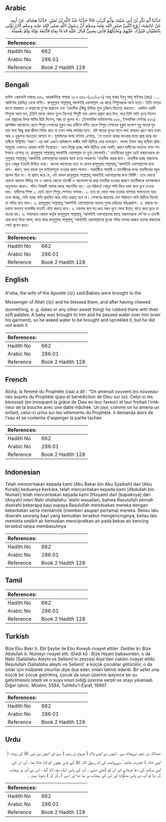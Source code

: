 ## Arabic


<div dir="rtl" lang="ar" style={{fontSize:'larger',backgroundColor:'#f8f9fa',padding:20}}>
حَدَّثَنَا أَبُو بَكْرِ بْنُ أَبِي شَيْبَةَ، وَأَبُو كُرَيْبٍ قَالاَ حَدَّثَنَا عَبْدُ اللَّهِ بْنُ نُمَيْرٍ، حَدَّثَنَا هِشَامٌ، عَنْ أَبِيهِ، عَنْ عَائِشَةَ، زَوْجِ النَّبِيِّ صلى الله عليه وسلم أَنَّ رَسُولَ اللَّهِ صلى الله عليه وسلم كَانَ يُؤْتَى بِالصِّبْيَانِ فَيُبَرِّكُ عَلَيْهِمْ وَيُحَنِّكُهُمْ فَأُتِيَ بِصَبِيٍّ فَبَالَ عَلَيْهِ فَدَعَا بِمَاءٍ فَأَتْبَعَهُ بَوْلَهُ وَلَمْ يَغْسِلْهُ ‏.‏
</div>
<div style={{backgroundColor:'#f8f9fa',padding:20, marginBottom: 10}}><table> <thead> <tr> <th>References:</th> <th></th> </tr> </thead> <tbody><tr><td>Hadith No</td><td>662</td></tr><tr><td>Arabic No</td><td>286.01</td></tr><tr><td>Reference</td><td>Book 2 Hadith 128</td></tr></tbody></table></div>

## Bengali


<div dir="ltr" lang="bn" style={{fontSize:'larger',backgroundColor:'#f8f9fa',padding:20}}>
হাদিস একাডেমি নাম্বারঃ ৫৪৯, আন্তর্জাতিক নাম্বারঃ ২৮৬ ৫৪৯-(১০১/২৮৬) আবূ বাকর ইবনু আবূ শাইবাহ (রহঃ) ..... আয়িশাহ (রাযিঃ) থেকে বর্ণিত। রাসূলুল্লাহ সাল্লাল্লাহু আলাইহি ওয়াসাল্লাম এর কাছে শিশুদেরকে আনা হতো। তিনি তাদের জন্যে বারাকাত ও কল্যাণের দু'আ করতেন এবং 'তাহনীক (কিছু চিবিয়ে মুখে ঢুকিয়ে দিতেন) করতেন। একদিন একটি শিশুকে আনা হল, (তিনি তাকে কোলে তুলে নিলেন) শিশুটি তার কোলে প্রস্রাব করে দিল, পরে তিনি পানি চেয়ে নিলেন এবং প্রস্রাবের উপর পানির ছিটা দিলেন, আর তা ধুলেন না। (ইসলামিক ফাউন্ডেশনঃ ৫৫৩, ইসলামিক সেন্টারঃ ৫৬৯) প্রাসঙ্গিক আলোচনা ছেলে শিশুর পেশাবের হুকুম অত্র হাদীসে বর্ণিত ছেলে শিশুর পেশাবের হুকুম যতক্ষণ শুধু মায়ের দুধ খায় অন্য কিছু দ্বারা জীবন নির্বাহ করে না তখন পর্যন্ত কার্যকর হবে। যদি মায়ের দুধের সাথে অন্য খাবারও গ্রহণ করে তখন আর এ হুকুমের আওতায় আসবে না। মুসলিমের অপর বর্ণনায় এসেছে, 'সে তখনো খাবার খাওয়ার মতো প্রাপ্ত বয়স্ক হয় হাদীসে উল্লিখিত ‘নম্বহ'- এর অর্থ এখানে অধিকাংশ ফকীহ পানি ছিটিয়ে দেয়া বলেছেন। অবশ্য ইমাম আবু হানীফা রাহিমাহুল্লাহ এখানেও ধোয়ার অর্থই নিয়েছেন। তবে বিশুদ্ধ হচ্ছে পানি ছিটিয়ে দেয়া অর্থই; কারণ হাদীসের অন্যান্য শব্দে স্পষ্টভাবে এসেছে যে, রাসূলুল্লাহ সাল্লাল্লাহু আলাইহি ওয়াসাল্লাম তা ধুয়ে ফেলেননি।' তাহনীকের হুকুম ছোট বাচ্চাদেরকে রাসুলুল্লাহ সাল্লাল্লাহু 'আলাইহি ওয়াসাল্লামের দরবারে আনা হতো সাধারণত 'তাহনীক করার জন্য। তাহনীক হচ্ছে বাচ্চাদের মুখে খেজুর ইত্যাদি চিবিয়ে দেয়া। অনেক আলেমের মতে যা কেবল রাসুলুল্লাহ সাল্লাল্লাহু 'আলাইহি ওয়াসাল্লামের জন্য খাস। কারণ, অন্য কারো মুখ ভাইরাসমুক্ত হওয়ার প্রমাণ লাগবে। পরবর্তীতে সাহাবী ও তাবেয়ীদের মধ্যে তাহনীকের বহুল প্রচলন ছিল না। যা প্রমাণ করে যে, এটা কেবল রাসূলুল্লাহ সাল্লাল্লাহু আলাইহি ওয়াসাল্লামের জন্য নির্দিষ্ট। তবে কোনো কোনো আলেম বিভিন্ন নস ও কোনো কোনো তাবেয়ী ও আলেমগণের দ্বারা তাহনীক হওয়ার কারণে তাহনীককে ব্যাপকভাবে অনুমোদন করেন। যদিও বিষয়টি আমার কাছে পছন্দনীয় নয়। এর পরিবর্তে খেজুর পানি দিয়ে নরম করে মুখে দেওয়া যায়। হাদীসের শিক্ষা ১. ছোট ছেলে শিশুর পেশাবও নাপাক। ২. তবে তা থেকে পাক হওয়ার ব্যাপারে সামান্যতম ছাড় দেখা যাচ্ছে, সেটা হচ্ছে পানি প্রবাহিত করে ধৌত করতে হবে না। পেশাবের জায়গায় বেশ পরিমাণে পানি ছিটিয়ে দিলেই তা পবিত্র হয়ে যাবে। ৩. রাসূলুল্লাহ সাল্লাল্লাহু 'আলাইহি ওয়াসাল্লামের অত্যন্ত সুন্দর চরিত্রের বহিঃপ্রকাশ। ৪. বাচ্চার পায়খানা অন্যান্য নাপাকীর মতোই ধৌত করতে হবে। ৫. ময়লার স্থান যত দ্রুত সম্ভব ধুয়ে ফেলা উত্তম; যাতে করে ভূলে না যাওয়া হয়। ৬. সাহাবায়ে কেরাম কর্তৃক রাসূলুল্লাহ সাল্লাল্লাহু 'আলাইহি ওয়াসাল্লামের কাছে বাচ্চাদেরকে দো'আ ও তাহনীকের জন্য নিয়ে আসা; যাতে করে রাসূলুল্লাহ সাল্লাল্লাহু 'আলাইহি ওয়াসাল্লামের মুখের পবিত্র লালার বরকত তাদের বাচ্চাদের পেটে প্রবেশ করে।
</div>
<div style={{backgroundColor:'#f8f9fa',padding:20, marginBottom: 10}}><table> <thead> <tr> <th>References:</th> <th></th> </tr> </thead> <tbody><tr><td>Hadith No</td><td>662</td></tr><tr><td>Arabic No</td><td>286.01</td></tr><tr><td>Reference</td><td>Book 2 Hadith 128</td></tr></tbody></table></div>

## English


<div dir="ltr" lang="en" style={{fontSize:'larger',backgroundColor:'#f8f9fa',padding:20}}>
A'isha, the wife of the Apostle (ﷺ) said:Babies were brought to the Messenger of Allah (ﷺ) and he blessed them, and after having chewed (something, e. g. dates or any other sweet thing) he rubbed there with their soft palates. A baby was brought to him and he passed water over him (over his garment), so he asked water to be brought and sprinkled it, but he did not wash it
</div>
<div style={{backgroundColor:'#f8f9fa',padding:20, marginBottom: 10}}><table> <thead> <tr> <th>References:</th> <th></th> </tr> </thead> <tbody><tr><td>Hadith No</td><td>662</td></tr><tr><td>Arabic No</td><td>286.01</td></tr><tr><td>Reference</td><td>Book 2 Hadith 128</td></tr></tbody></table></div>

## French


<div dir="ltr" lang="fr" style={{fontSize:'larger',backgroundColor:'#f8f9fa',padding:20}}>
Aïcha, la femme du Prophète (raa) a dit : "On amenait souvent les nouveau-nés auprès du Prophète (paix et bénédiction de Dieu sur lui). Celui-ci les bénissait (en invoquant la grâce de Dieu en leur faveur) et leur frottait l'intérieur de la bouche avec une datte mâchée. Un jour, comme on lui amena un enfant, celui-ci urina sur les vêtements du Prophète. Il demanda alors de l'eau et se contenta d'asperger la partie tachée
</div>
<div style={{backgroundColor:'#f8f9fa',padding:20, marginBottom: 10}}><table> <thead> <tr> <th>References:</th> <th></th> </tr> </thead> <tbody><tr><td>Hadith No</td><td>662</td></tr><tr><td>Arabic No</td><td>286.01</td></tr><tr><td>Reference</td><td>Book 2 Hadith 128</td></tr></tbody></table></div>

## Indonesian


<div dir="ltr" lang="id" style={{fontSize:'larger',backgroundColor:'#f8f9fa',padding:20}}>
Telah menceritakan kepada kami [Abu Bakar bin Abu Syaibah] dan [Abu Kuraib] keduanya berkata, telah menceritakan kepada kami [Abdullah bin Numair] telah menceritakan kepada kami [Hisyam] dari [bapaknya] dari [Aisyah] isteri Nabi shallallahu 'alaihi wasallam, bahwa Rasulullah pernah diserahi beberapa bayi supaya Rasulullah mendoakan mereka dengan keberkatan serta mentahnik (memberi asupan pertama) mereka. Beliau lalu diserahi seorang bayi yang kemudian tersebut mengencinginya, beliau lalu meminta sedikit air kemudian mencipratkan air pada bekas air kencing tersebut tanpa membasuhnya
</div>
<div style={{backgroundColor:'#f8f9fa',padding:20, marginBottom: 10}}><table> <thead> <tr> <th>References:</th> <th></th> </tr> </thead> <tbody><tr><td>Hadith No</td><td>662</td></tr><tr><td>Arabic No</td><td>286.01</td></tr><tr><td>Reference</td><td>Book 2 Hadith 128</td></tr></tbody></table></div>

## Tamil


<div dir="ltr" lang="ta" style={{fontSize:'larger',backgroundColor:'#f8f9fa',padding:20}}>

</div>
<div style={{backgroundColor:'#f8f9fa',padding:20, marginBottom: 10}}><table> <thead> <tr> <th>References:</th> <th></th> </tr> </thead> <tbody><tr><td>Hadith No</td><td>662</td></tr><tr><td>Arabic No</td><td>286.01</td></tr><tr><td>Reference</td><td>Book 2 Hadith 128</td></tr></tbody></table></div>

## Turkish


<div dir="ltr" lang="tr" style={{fontSize:'larger',backgroundColor:'#f8f9fa',padding:20}}>
Bize Ebu Bekr b. Ebî Şeybe ile Ebu Kureyb rivayet ettiler. Dediler ki: Bize Abdullah b. Nümeyr rivayet etti. (Dedi ki) : Bize Hişam babasından, o da Nebi (Sallallahu Aleyhi ve Sellem)'in zevcesi Aişe'den naklen rivayet ettiki: Resulullah (Sallallahu aleyhi ve Sellem)' e küçük çocuklar götürülür, o da onlar için mübarek olsunlar diye dua eder, onları tahnik ederdi. Bir sefer ona küçük bir çocuk getirilmiş, çocuk da onun üzerine işeyince bir su getirilmesini istedi ve o suyu onun sidiği üzerine serpti ve orayı yıkamadı. Diğer tahric: Müslim, 5584; Tuhfetu'l-Eşraf, 16997
</div>
<div style={{backgroundColor:'#f8f9fa',padding:20, marginBottom: 10}}><table> <thead> <tr> <th>References:</th> <th></th> </tr> </thead> <tbody><tr><td>Hadith No</td><td>662</td></tr><tr><td>Arabic No</td><td>286.01</td></tr><tr><td>Reference</td><td>Book 2 Hadith 128</td></tr></tbody></table></div>

## Urdu


<div dir="rtl" lang="ur" style={{fontSize:'larger',backgroundColor:'#f8f9fa',padding:20}}>
عبداللہ بن نمیر نےہشام سے ، انہوں نے اپنے والد ( عروج بن زبیر ) سے اور انہوں نے نبی ﷺ کی زوجہ ( اپنی خالہ ) حضرت عائشہ ؓ سےروایت کی کہ رسول اللہ ﷺ کے پاس بچوں کو لایا جاتا تھا ، آپ ان کے لیے برکت کی دعا فرماتے اور ان کو گھٹی دیتے ۔ آپ کے پاس ایک بچہ لایا گیا ، اس نے آپ پر پیشاب کر دیا تو آپ نے پانی منگوایا اور اس کے پیشاب پر بہا دیا اور اسے ( رگڑ کر ) دھویا نہیں ۔
</div>
<div style={{backgroundColor:'#f8f9fa',padding:20, marginBottom: 10}}><table> <thead> <tr> <th>References:</th> <th></th> </tr> </thead> <tbody><tr><td>Hadith No</td><td>662</td></tr><tr><td>Arabic No</td><td>286.01</td></tr><tr><td>Reference</td><td>Book 2 Hadith 128</td></tr></tbody></table></div>